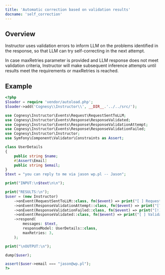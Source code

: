 ---
title: 'Automatic correction based on validation results'
docname: 'self_correction'
---

## Overview

Instructor uses validation errors to inform LLM on the problems identified
in the response, so that LLM can try self-correcting in the next attempt.

In case maxRetries parameter is provided and LLM response does not meet
validation criteria, Instructor will make subsequent inference attempts
until results meet the requirements or maxRetries is reached.

## Example

```php
<?php
$loader = require 'vendor/autoload.php';
$loader->add('Cognesy\\Instructor\\', __DIR__.'../../src/');

use Cognesy\Instructor\Events\Request\RequestSentToLLM;
use Cognesy\Instructor\Events\Response\ResponseValidated;
use Cognesy\Instructor\Events\Response\ResponseValidationAttempt;
use Cognesy\Instructor\Events\Response\ResponseValidationFailed;
use Cognesy\Instructor\Instructor;
use Symfony\Component\Validator\Constraints as Assert;

class UserDetails
{
    public string $name;
    #[Assert\Email]
    public string $email;
}
$text = "you can reply to me via jason wp.pl -- Jason";

print("INPUT:\n$text\n\n");

print("RESULTS:\n");
$user = (new Instructor)
    ->onEvent(RequestSentToLLM::class, fn($event) => print("[ ] Requesting LLM response...\n"))
    ->onEvent(ResponseValidationAttempt::class, fn($event) => print("[?] Validating:\n    ".json_encode($event->response)."\n"))
    ->onEvent(ResponseValidationFailed::class, fn($event) => print("[!] Validation failed:\n    $event\n"))
    ->onEvent(ResponseValidated::class, fn($event) => print("[ ] Validation succeeded.\n"))
    ->respond(
        messages: $text,
        responseModel: UserDetails::class,
        maxRetries: 3,
    );

print("\nOUTPUT:\n");

dump($user);

assert($user->email === "jason@wp.pl");
?>
```
